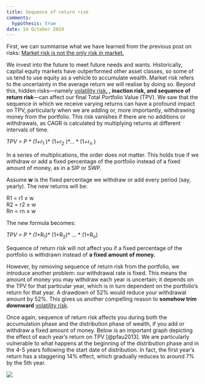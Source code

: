 ```yaml
---
title: Sequence of return risk
comments: 
  hypothesis: true
date: 14 October 2024
---
```


First, we can summarise what we have learned from the previous post on risks: [Market risk is not the only risk in market.](https://whttps://www.knotes.co.in/catallactics/personal/sequence1)

We invest into the future to meet future needs and wants. Historically, capital equity markets have outperformed other asset classes, so some of us tend to use equity as a vehicle to accumulate wealth. Market risk refers to the uncertainty in the average return we will realise by doing so. Beyond this, hidden risks—namely [volatility risk](https://www.knotes.co.in/catallactics/personal/volatility)**, , inaction risk, and sequence of return risk**—can affect our final Total Portfolio Value (TPV). We saw that the sequence in which we receive varying returns can have a profound impact on TPV, particularly when we are adding or, more importantly, withdrawing money from the portfolio. This risk vanishes if there are no additions or withdrawals, as CAGR is calculated by multiplying returns at different intervals of time.

*TPV = P \* (1+r*~1~ )\* (1+r~2~ )\*... \* (1+r~n~ )

In a series of multiplications, the order does not matter. This holds true if we withdraw or add a fixed percentage of the portfolio instead of a fixed amount of money, as in a SIP or SWP.

Assume **w** is the fixed percentage we withdraw or add every period (say, yearly). The new returns will be:

R1 = r1 ± w\
R2 = r2 ± w\
Rn = rn ± w

The new formula becomes:

*TPV = P \* (1+*R~1~)\* (1+R~2~)\* ... \* (1+R~n~)

::: callout-important
Sequence of return risk will not affect you if a fixed percentage of the portfolio is withdrawn instead of **a fixed amount of money.**
:::

However, by removing sequence of return risk from the portfolio, we introduce another problem: our withdrawal rate is fixed. This means the amount of money you may withdraw each year is uncertain; it depends on the TPV for that particular year, which is in turn dependent on the portfolio's return for that year. A drawdown of 52% would reduce your withdrawal amount by 52%. This gives us another compelling reason to **somehow trim downward** [volatility risk](https://www.knotes.co.in/catallactics/personal/volatility).

Once again, sequence of return risk affects you during both the accumulation phase and the distribution phase of wealth, if you add or withdraw a fixed amount of money. Below is an important graph depicting the effect of each year's return on TPV [@pfau2013]. We are particularly vulnerable to what happens at the beginning of the distribution phase and in the 4-5 years following the start date of distribution. In fact, the first year's return has a staggering 14% effect, which gradually reduces to around 7% by the 5th year.

![](images/sequence.png)
